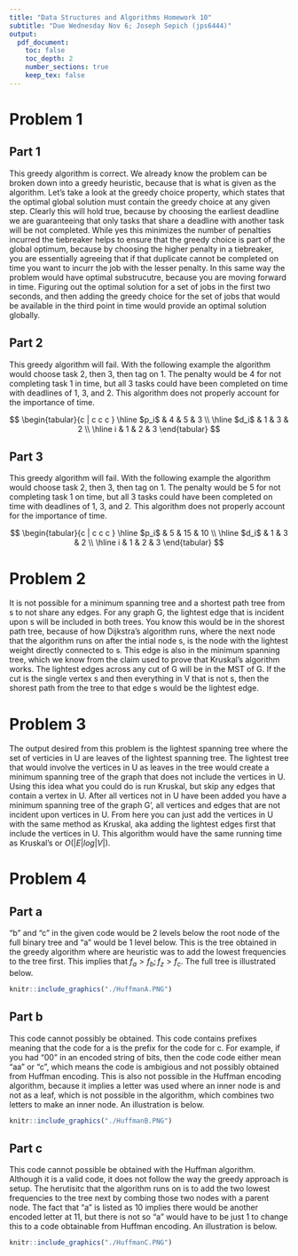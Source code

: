 ```yaml
---
title: "Data Structures and Algorithms Homework 10"
subtitle: "Due Wednesday Nov 6; Joseph Sepich (jps6444)"
output:
  pdf_document:
    toc: false
    toc_depth: 2
    number_sections: true
    keep_tex: false
---
```


# Problem 1

## Part 1

This greedy algorithm is correct. We already know the problem can be broken down into a greedy heuristic, because that is what is given as the algorithm. Let's take a look at the greedy choice property, which states that the optimal global solution must contain the greedy choice at any given step. Clearly this will hold true, because by choosing the earliest deadline we are guaranteeing that only tasks that share a deadline with another task will be not completed. While yes this minimizes the number of penalties incurred the tiebreaker helps to ensure that the greedy choice is part of the global optimum, because by choosing the higher penalty in a tiebreaker, you are essentially agreeing that if that duplicate cannot be completed on time you want to incurr the job with the lesser penalty. In this same way the problem would have optimal substrucutre, because you are moving forward in time. Figuring out the optimal solution for a set of jobs in the first two seconds, and then adding the greedy choice for the set of jobs that would be available in the third point in time would provide an optimal solution globally.

\pagebreak

## Part 2

This greedy algorithm will fail. With the following example the algorithm would choose task 2, then 3, then tag on 1. The penalty would be 4 for not completing task 1 in time, but all 3 tasks could have been completed on time with deadlines of 1, 3, and 2. This algorithm does not properly account for the importance of time.

$$
\begin{tabular}{c | c c c }
\hline
 $p_i$ & 4 & 5 & 3 \\ 
\hline
 $d_i$ & 1 & 3 & 2 \\  
\hline
 i & 1 & 2 & 3    
\end{tabular}
$$

\pagebreak

## Part 3

This greedy algorithm will fail. With the following example the algorithm would choose task 2, then 3, then tag on 1. The penalty would be 5 for not completing task 1 on time, but all 3 tasks could have been completed on time with deadlines of 1, 3, and 2. This algorithm does not properly account for the importance of time.

$$
\begin{tabular}{c | c c c }
\hline
 $p_i$ & 5 & 15 & 10 \\ 
\hline
 $d_i$ & 1 & 3 & 2 \\  
\hline
 i & 1 & 2 & 3    
\end{tabular}
$$

\pagebreak

# Problem 2

It is not possible for a minimum spanning tree and a shortest path tree from s to not share any edges. For any graph G, the lightest edge that is incident upon s will be included in both trees. You know this would be in the shorest path tree, because of how Dijkstra's algorithm runs, where the next node that the algorithm runs on after the intial node s, is the node with the lightest weight directly connected to s. This edge is also in the minimum spanning tree, which we know from the claim used to prove that Kruskal's algorithm works. The lightest edges across any cut of G will be in the MST of G. If the cut is the single vertex s and then everything in V that is not s, then the shorest path from the tree to that edge s would be the lightest edge.

\pagebreak

# Problem 3

The output desired from this problem is the lightest spanning tree where the set of verticies in U are leaves of the lightest spanning tree. The lightest tree that would involve the vertices in U as leaves in the tree would create a minimum spanning tree of the graph that does not include the vertices in U. Using this idea what you could do is run Kruskal, but skip any edges that contain a vertex in U. After all vertices not in U have been added you have a minimum spanning tree of the graph G', all vertices and edges that are not incident upon vertices in U. From here you can just add the vertices in U with the same method as Kruskal, aka adding the lightest edges first that include the vertices in U. This algorithm would have the same running time as Kruskal's or $O(|E|log|V|)$.

\pagebreak

# Problem 4

## Part a

"b" and "c" in the given code would be 2 levels below the root node of the full binary tree and "a" would be 1 level below. This is the tree obtained in the greedy algorithm where are heuristic was to add the lowest frequencies to the tree first. This implies that $f_a > f_b;f_z > f_c$. The full tree is illustrated below.

```r
knitr::include_graphics("./HuffmanA.PNG")
```

\pagebreak

## Part b

This code cannot possibly be obtained. This code contains prefixes meaning that the code for a is the prefix for the code for c. For example, if you had "00" in an encoded string of bits, then the code code either mean "aa" or "c", which means the code is ambigious and not possibly obtained from Huffman encoding. This is also not possible in the Huffman encoding algorithm, because it implies a letter was used where an inner node is and not as a leaf, which is not possible in the algorithm, which combines two letters to make an inner node. An illustration is below.

```r
knitr::include_graphics("./HuffmanB.PNG")
```

\pagebreak

## Part c

This code cannot possible be obtained with the Huffman algorithm. Although it is a valid code, it does not follow the way the greedy approach is setup. The herutisitc that the algorithm runs on is to add the two lowest frequencies to the tree next by combing those two nodes with a parent node. The fact that "a" is listed as 10 implies there would be another encoded letter at 11, but there is not so "a" would have to be just 1 to change this to a code obtainable from Huffman encoding. An illustration is below.

```r
knitr::include_graphics("./HuffmanC.PNG")
```



























